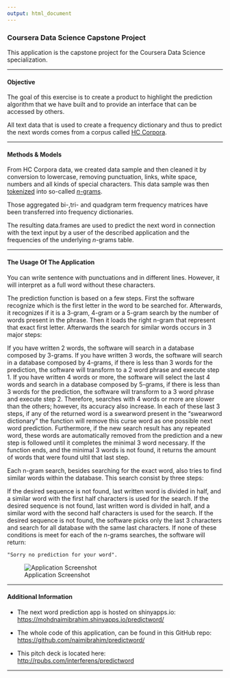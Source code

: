 ---
output: html_document
---

### Coursera Data Science Capstone Project


This application is the capstone project for the Coursera Data Science specialization.

******

#### Objective

The goal of this exercise is to create a product to highlight the prediction algorithm that we have built and to provide an interface that can be accessed by others.

All text data that is used to create a frequency dictionary and thus to predict the next words comes from a corpus called [HC Corpora](http://www.corpora.heliohost.org/). 


******

#### Methods & Models

From HC Corpora data, we created data sample and then cleaned it by conversion to lowercase, removing punctuation, links, white space, numbers and all kinds of special characters.
This data sample was then [tokenized](http://en.wikipedia.org/wiki/Tokenization_%28lexical_analysis%29) into so-called [*n*-grams](http://en.wikipedia.org/wiki/N-gram). 



Those aggregated bi-,tri- and quadgram term frequency matrices have been transferred into frequency dictionaries.

The resulting data.frames are used to predict the next word in connection with the text input by a user of the described application and the frequencies of the underlying *n*-grams table.

******

#### The Usage Of The Application


You can write sentence with punctuations and in different lines. However, it will interpret as a full word without these characters.

The prediction function is based on a few steps. First the software recognize which is the first letter in the word to be searched for. Afterwards, it recognizes if it is a 3-gram, 4-gram or a 5-gram search by the number of words present in the phrase. Then it loads the right n-gram that represent that exact first letter.
Afterwards the search for similar words occurs in 3 major steps:

If you have written 2 words, the software will search in a database composed by 3-grams.
If you have written 3 words, the software will search in a database composed by 4-grams, if there is less than 3 words for the prediction, the software will transform to a 2 word phrase and execute step 1.
If you have written 4 words or more, the software will select the last 4 words and search in a database composed by 5-grams, if there is less than 3 words for the prediction, the software will transform to a 3 word phrase and execute step 2.
Therefore, searches with 4 words or more are slower than the others; however, its accuracy also increase. In each of these last 3 steps, if any of the returned word is a swearword present in the "swearword dictionary" the function will remove this curse word as one possible next word prediction. Furthermore, if the new search result has any repeated word, these words are automatically removed from the prediction and a new step is followed until it completes the minimal 3 word necessary. If the function ends, and the minimal 3 words is not found, it returns the amount of words that were found ultil that last step.

Each n-gram search, besides searching for the exact word, also tries to find similar words within the database. This search consist by three steps:

If the desired sequence is not found, last written word is divided in half, and a similar word with the first half characters is used for the search.
If the desired sequence is not found, last written word is divided in half, and a similar word with the second half characters is used for the search.
If the desired sequence is not found, the software picks only the last 3 characters and search for all database with the same last characters.
If none of these conditions is meet for each of the n-grams searches, the software will return:

    "Sorry no prediction for your word". 

![Application Screenshot](app-screenshot.png)

******

#### Additional Information


* The next word prediction app is hosted on shinyapps.io: [https://mohdnaimibrahim.shinyapps.io/predictword/](https://mohdnaimibrahim.shinyapps.io/predictword/)


* The whole code of this application, can be found in this GitHub repo: [https://github.com/naimibrahim/predictword/](https://github.com/naimibrahim/predictword/)

* This pitch deck is located here: [http://rpubs.com/interferens/predictword](http://rpubs.com/interferens/predictword) 

******




